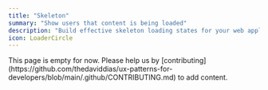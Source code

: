 ```yaml
---
title: "Skeleton"
summary: "Show users that content is being loaded"
description: "Build effective skeleton loading states for your web applications. Learn best practices for implementing content placeholders and loading animations with proper accessibility."
icon: LoaderCircle
---
```


<Callout type="warning">
  This page is empty for now. Please help us by
  [contributing](https://github.com/thedaviddias/ux-patterns-for-developers/blob/main/.github/CONTRIBUTING.md)
  to add content.
</Callout>

